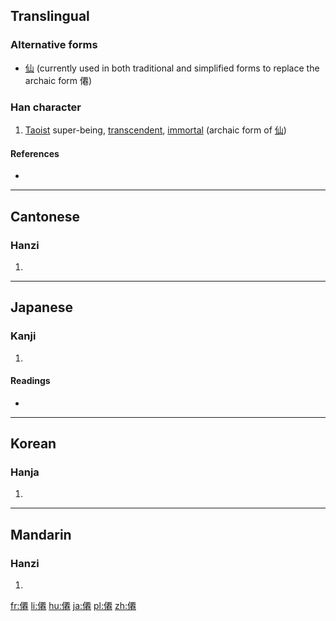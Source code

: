 ==Translingual==

===Alternative forms===
* [[仙]] (currently used in both traditional and simplified forms to replace the archaic form 僊)

===Han character===
{{Han char|rn=9|rad=人|as=11|sn=13|four=21212|canj=OMWU|ids=⿰亻䙴 <small>(TK)</small>,⿰亻⿱䙲巳 <small>(GJ)</small>}}

# [[Taoist]] super-being, [[transcendent]], [[immortal]] (archaic form of [[仙]])

====References====
* {{Han ref|kx=0115.290|dkj=01055|dj=0246.150|hdz=10209.020|uh=50CA|ud=20682|bh=DCB9|bd=56505}}

----

==Cantonese==

===Hanzi===
{{yue-hanzi|jyut=|y=sin1}}

# {{defn|lang=yue|sort=人11}}

----

==Japanese==

===Kanji===
{{ja-kanji|grade=|rs=人11}}

# {{defn|lang=ja|sort=人11}}

====Readings====
* {{ja-readings|on=[[せん]] (sen)|kun=[[やまびと]] (yamabito), [[せんにん]] (sennin)}}

----

==Korean==

===Hanja===
{{ko-hanja|hangeul=[[선]]|rv=seon|mr=sŏn}}

# {{defn|lang=ko|sort=人11}}

----

==Mandarin==

===Hanzi===
{{cmn-hanzi|pin=[[xiān]] ([[xian1]])|wg=hsien<sup>1</sup>}}

# {{defn|lang=cmn|sort=人11}}

[[fr:僊]]
[[li:僊]]
[[hu:僊]]
[[ja:僊]]
[[pl:僊]]
[[zh:僊]]